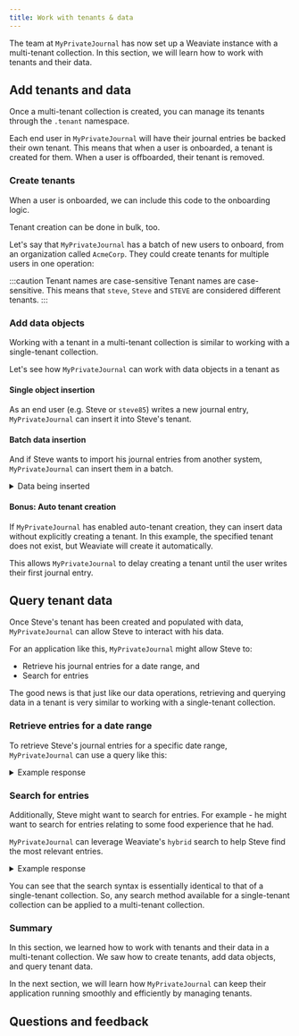 ```yaml
---
title: Work with tenants & data
---
```



The team at `MyPrivateJournal` has now set up a Weaviate instance with a multi-tenant collection. In this section, we will learn how to work with tenants and their data.

## <i class="fa-solid fa-square-chevron-right"></i> Add tenants and data

Once a multi-tenant collection is created, you can manage its tenants through the `.tenant` namespace.

Each end user in `MyPrivateJournal` will have their journal entries be backed their own tenant. This means that when a user is onboarded, a tenant is created for them. When a user is offboarded, their tenant is removed.

### <i class="fa-solid fa-code"></i> Create tenants

When a user is onboarded, we can include this code to the onboarding logic.

<FilteredTextBlock
  text={PyCode}
  startMarker="# BasicTenantCreation"
  endMarker="# END BasicTenantCreation"
  language="py"
/>

Tenant creation can be done in bulk, too.

Let's say that `MyPrivateJournal` has a batch of new users to onboard, from an organization called `AcmeCorp`. They could create tenants for multiple users in one operation:

<FilteredTextBlock
  text={PyCode}
  startMarker="# MultiTenantCreation"
  endMarker="# END MultiTenantCreation"
  language="py"
/>

:::caution Tenant names are case-sensitive
Tenant names are case-sensitive. This means that `steve`, `Steve` and `STEVE` are considered different tenants.
:::

### <i class="fa-solid fa-code"></i> Add data objects

Working with a tenant in a multi-tenant collection is similar to working with a single-tenant collection.

Let's see how `MyPrivateJournal` can work with data objects in a tenant as

#### Single object insertion

As an end user (e.g. Steve or `steve85`) writes a new journal entry, `MyPrivateJournal` can insert it into Steve's tenant.

<FilteredTextBlock
  text={PyCode}
  startMarker="# SingleObjectInsertion"
  endMarker="# END SingleObjectInsertion"
  language="py"
/>

#### Batch data insertion

And if Steve wants to import his journal entries from another system, `MyPrivateJournal` can insert them in a batch.

<details>
  <summary>Data being inserted</summary>

The objects to be added can be a list of dictionaries, as shown here. Note the use of `datetime` objects with a timezone for `DATE` type properties.

<FilteredTextBlock
  text={PyCode}
  startMarker="# BatchDataToInsert"
  endMarker="# END BatchDataToInsert"
  language="py"
/>

</details>

<FilteredTextBlock
  text={PyCode}
  startMarker="# BasicBatchInsertion"
  endMarker="# END BasicBatchInsertion"
  language="py"
/>

#### Bonus: Auto tenant creation

If `MyPrivateJournal` has enabled auto-tenant creation, they can insert data without explicitly creating a tenant. In this example, the specified tenant does not exist, but Weaviate will create it automatically.

This allows `MyPrivateJournal` to delay creating a tenant until the user writes their first journal entry.

<FilteredTextBlock
  text={PyCode}
  startMarker="# AutoTenantCreationAtInsert"
  endMarker="# END AutoTenantCreationAtInsert"
  language="py"
/>

## <i class="fa-solid fa-square-chevron-right"></i> Query tenant data

Once Steve's tenant has been created and populated with data, `MyPrivateJournal` can allow Steve to interact with his data.

For an application like this, `MyPrivateJournal` might allow Steve to:

- Retrieve his journal entries for a date range, and
- Search for entries

The good news is that just like our data operations, retrieving and querying data in a tenant is very similar to working with a single-tenant collection.

### <i class="fa-solid fa-code"></i> Retrieve entries for a date range

To retrieve Steve's journal entries for a specific date range, `MyPrivateJournal` can use a query like this:

<FilteredTextBlock
  text={PyCode}
  startMarker="# DateRangeQuery"
  endMarker="# END DateRangeQuery"
  language="py"
/>

<details>
  <summary>Example response</summary>

Such a query should return a response like:

<FilteredTextBlock
  text={PyCode}
  startMarker="# ExampleResponseDateRange"
  endMarker="# END ExampleResponseDateRange"
  language="py"
/>
</details>

### <i class="fa-solid fa-code"></i> Search for entries

Additionally, Steve might want to search for entries. For example - he might want to search for entries relating to some food experience that he had.

`MyPrivateJournal` can leverage Weaviate's `hybrid` search to help Steve find the most relevant entries.

<FilteredTextBlock
  text={PyCode}
  startMarker="# UserQuery"
  endMarker="# END UserQuery"
  language="py"
/>

<details>
  <summary>Example response</summary>

<FilteredTextBlock
  text={PyCode}
  startMarker="# ExampleResponseUserQuery"
  endMarker="# END ExampleResponseUserQuery"
  language="json"
/>
</details>

You can see that the search syntax is essentially identical to that of a single-tenant collection. So, any search method available for a single-tenant collection can be applied to a multi-tenant collection.

### <i class="fa-solid fa-chalkboard"></i> Summary

In this section, we learned how to work with tenants and their data in a multi-tenant collection. We saw how to create tenants, add data objects, and query tenant data.

In the next section, we will learn how `MyPrivateJournal` can keep their application running smoothly and efficiently by managing tenants.

## Questions and feedback


<DocsFeedback/>

